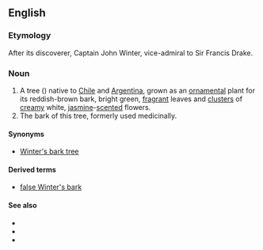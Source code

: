 ==English==

===Etymology===
After its discoverer, Captain John Winter, vice-admiral to Sir Francis Drake.

===Noun===
{{en-noun|head=[[Winter]]'s [[bark]]|?}}

#A tree ({{taxlink|Drimys winteri|species|noshow=1}}) native to [[Chile]] and [[Argentina]], grown as an [[ornamental]] plant for its reddish-brown bark, bright green, [[fragrant]] leaves and [[cluster]]s of [[creamy]] white, [[jasmine]]-[[scented]] flowers.
# The bark of this tree, formerly used medicinally.

====Synonyms====
*{{sense|tree}} [[Winter's bark tree]]

====Derived terms====
*[[false Winter's bark]]

====See also====
*{{pedialite|Drimys winteri}}
*{{specieslite|Drimys winteri}}
*{{commonslite|Drimys_winteri}}